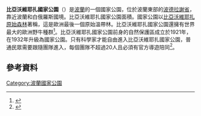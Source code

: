 {{Infobox_protected_area | name = 比亞沃維耶扎國家公園
  | alt_name = {{lang|pl|Białowieski Park Narodowy}}
  | iucn_category = II
  | photo = Bialowieza National Park in Poland0029.JPG
  | photo_width = 200
  | map = Poland
  | map_width       = 200
  | caption = 地圖
  | locator_x = 
  | locator_y = 
  | location = {{POL}}[[波德拉謝省|波德拉謝省]]
  | nearest_city = [[哈伊努夫卡|哈伊努夫卡]]
  | area = {{convert|10502|ha|km2|sigfig=3}}
  | established = 1932年、1947年
  | visitation_num = 255,165人次
  | visitation_year = 2010年
  | visitation_ref = <ref>{{Cite web |url=http://www.podlaskieit.pl/uploads/dokumenty/Ruch_turystyczne_2010.pdf |title=2010年波德拉謝觀光統計報告 |accessdate=2012-08-04 |work= |publisher=波德拉謝地區觀光組織 |date= |language=pl |archive-date=2021-04-12 |archive-url=https://web.archive.org/web/20210412091440/http://www.podlaskieit.pl/uploads/dokumenty/Ruch_turystyczne_2010.pdf |dead-url=no }}</ref>
  | governing_body = 波蘭環境部
  | world_heritage_site = 1979年
  | url = http://www.bpn.com.pl/
}}
'''比亞沃維耶扎國家公園'''（{{lang-pl|Białowieski Park Narodowy}}）是[[波蘭|波蘭]]的一個國家公園，位於波蘭東部的[[波德拉謝省|波德拉謝省]]，靠近波蘭和白俄羅斯國境。比亞沃維耶扎國家公園面積{{convert|152.2|km2|sqmi}}。國家公園以[[比亞沃維耶扎原始森林|比亞沃維耶扎原始森林]]著稱，這是歐洲最後一個原始溫帶林。比亞沃維耶扎國家公園還擁有世界最大的歐洲野牛種群<ref name=climch>{{cite news | first = Gabriela | last = Baczynska | url = http://www.reuters.com/article/latestCrisis/idUSLN291035 | title = FEATURE-Climate change clouds fate of ancient Polish woods | date = 28 September 2008 | work = [[Reuters|Reuters]] | accessdate = 28 September 2008 | archive-date = 2018-07-20 | archive-url = https://web.archive.org/web/20180720022615/https://www.reuters.com/article/latestCrisis/idUSLN291035 | dead-url = no }}</ref>。比亞沃維耶扎國家公園前身的自然保護區成立於1921年，在1932年升級為國家公園。只有科學家才能自由進入比亞沃維耶扎國家公園，普通民眾需要跟隨團隊進入，每個團隊不超過20人且必須有官方導遊陪同<ref name="bialowieza-muzeum">{{cite web |url=http://www.bialowieza-info.eu/pl/muzeum.php |title=Muzeum przyrodniczo-leśne. Historia wzgórza pałacowego (The Museum of Nature and Forest of the Białowieża National Park. History) |publisher=Białowieski Park Narodowy (Białowieża National Park official website) |year=2013 |accessdate=8 November 2013 |author=Staff writer |language=pl |archive-url=https://web.archive.org/web/20131215073605/http://www.bialowieza-info.eu/pl/muzeum.php |archive-date=2013-12-15 |dead-url=yes }}</ref>。

==參考資料==
{{reflist}}

{{Authority control}}
[[Category:波蘭國家公園|Category:波蘭國家公園]]